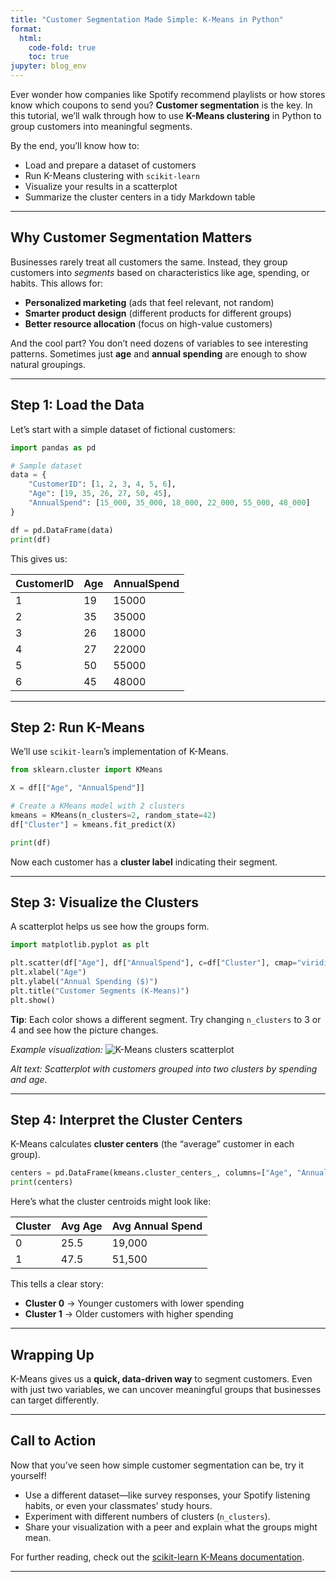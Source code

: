 ```yaml
---
title: "Customer Segmentation Made Simple: K-Means in Python"
format:
  html:
    code-fold: true
    toc: true
jupyter: blog_env
---
```


Ever wonder how companies like Spotify recommend playlists or how stores know which coupons to send you? **Customer segmentation** is the key. In this tutorial, we’ll walk through how to use **K-Means clustering** in Python to group customers into meaningful segments.

By the end, you’ll know how to:

- Load and prepare a dataset of customers
- Run K-Means clustering with `scikit-learn`
- Visualize your results in a scatterplot
- Summarize the cluster centers in a tidy Markdown table

---

## Why Customer Segmentation Matters

Businesses rarely treat all customers the same. Instead, they group customers into _segments_ based on characteristics like age, spending, or habits. This allows for:

- **Personalized marketing** (ads that feel relevant, not random)
- **Smarter product design** (different products for different groups)
- **Better resource allocation** (focus on high-value customers)

And the cool part? You don’t need dozens of variables to see interesting patterns. Sometimes just **age** and **annual spending** are enough to show natural groupings.

---

## Step 1: Load the Data

Let’s start with a simple dataset of fictional customers:

```python
import pandas as pd

# Sample dataset
data = {
    "CustomerID": [1, 2, 3, 4, 5, 6],
    "Age": [19, 35, 26, 27, 50, 45],
    "AnnualSpend": [15_000, 35_000, 18_000, 22_000, 55_000, 48_000]
}

df = pd.DataFrame(data)
print(df)
```

This gives us:

| CustomerID | Age | AnnualSpend |
| ---------- | --- | ----------- |
| 1          | 19  | 15000       |
| 2          | 35  | 35000       |
| 3          | 26  | 18000       |
| 4          | 27  | 22000       |
| 5          | 50  | 55000       |
| 6          | 45  | 48000       |

---

## Step 2: Run K-Means

We’ll use `scikit-learn`’s implementation of K-Means.

```python
from sklearn.cluster import KMeans

X = df[["Age", "AnnualSpend"]]

# Create a KMeans model with 2 clusters
kmeans = KMeans(n_clusters=2, random_state=42)
df["Cluster"] = kmeans.fit_predict(X)

print(df)
```

Now each customer has a **cluster label** indicating their segment.

---

## Step 3: Visualize the Clusters

A scatterplot helps us see how the groups form.

```python
import matplotlib.pyplot as plt

plt.scatter(df["Age"], df["AnnualSpend"], c=df["Cluster"], cmap="viridis", s=100)
plt.xlabel("Age")
plt.ylabel("Annual Spending ($)")
plt.title("Customer Segments (K-Means)")
plt.show()
```

**Tip**: Each color shows a different segment. Try changing `n_clusters` to 3 or 4 and see how the picture changes.

_Example visualization:_
![K-Means clusters scatterplot](https://scikit-learn.org/stable/_images/sphx_glr_plot_cluster_comparison_001.png "Scatterplot showing two clusters")

_Alt text: Scatterplot with customers grouped into two clusters by spending and age._

---

## Step 4: Interpret the Cluster Centers

K-Means calculates **cluster centers** (the “average” customer in each group).

```python
centers = pd.DataFrame(kmeans.cluster_centers_, columns=["Age", "AnnualSpend"])
print(centers)
```

Here’s what the cluster centroids might look like:

| Cluster | Avg Age | Avg Annual Spend |
| ------- | ------- | ---------------- |
| 0       | 25.5    | 19,000           |
| 1       | 47.5    | 51,500           |

This tells a clear story:

- **Cluster 0** → Younger customers with lower spending
- **Cluster 1** → Older customers with higher spending

---

## Wrapping Up

K-Means gives us a **quick, data-driven way** to segment customers. Even with just two variables, we can uncover meaningful groups that businesses can target differently.

---

## Call to Action

Now that you’ve seen how simple customer segmentation can be, try it yourself!

- Use a different dataset—like survey responses, your Spotify listening habits, or even your classmates’ study hours.
- Experiment with different numbers of clusters (`n_clusters`).
- Share your visualization with a peer and explain what the groups might mean.

For further reading, check out the [scikit-learn K-Means documentation](https://scikit-learn.org/stable/modules/clustering.html#k-means).

---
